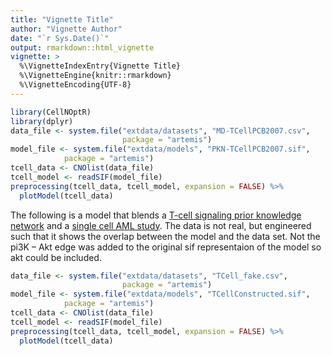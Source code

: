 ```yaml
---
title: "Vignette Title"
author: "Vignette Author"
date: "`r Sys.Date()`"
output: rmarkdown::html_vignette
vignette: >
  %\VignetteIndexEntry{Vignette Title}
  %\VignetteEngine{knitr::rmarkdown}
  %\VignetteEncoding{UTF-8}
---
```


```r
library(CellNOptR)
library(dplyr)
data_file <- system.file("extdata/datasets", "MD-TCellPCB2007.csv",
                         package = "artemis")
model_file <- system.file("extdata/models", "PKN-TCellPCB2007.sif", 
            package = "artemis")
tcell_data <- CNOlist(data_file)
tcell_model <- readSIF(model_file)
preprocessing(tcell_data, tcell_model, expansion = FALSE) %>%
  plotModel(tcell_data)
```

The following is a model that blends a [T-cell signaling prior knowledge network](http://www.ebi.ac.uk/~cokelaer/cellnopt/data/) and a [single cell AML study](http://www.cytobank.org/nolanlab/reports/Levine2015.html).  The data is not real, but engineered such that it shows the overlap between the model and the data set.  Not the pi3K -- Akt edge was added to the original sif representaion of the model so akt could be included.

```r
data_file <- system.file("extdata/datasets", "TCell_fake.csv",
                         package = "artemis")
model_file <- system.file("extdata/models", "TCellConstructed.sif", 
            package = "artemis")
tcell_data <- CNOlist(data_file)
tcell_model <- readSIF(model_file)
preprocessing(tcell_data, tcell_model, expansion = FALSE) %>%
  plotModel(tcell_data)
```